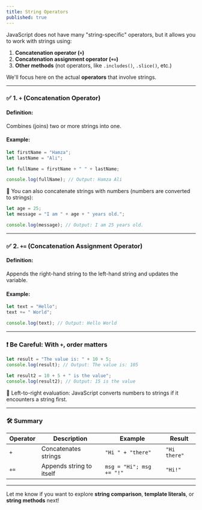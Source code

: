 ```yaml
---
title: String Operators
published: true
---
```


JavaScript does not have many "string-specific" operators, but it allows you to work with strings using:

1. **Concatenation operator (`+`)**
2. **Concatenation assignment operator (`+=`)**
3. **Other methods** (not operators, like `.includes()`, `.slice()`, etc.)

We'll focus here on the actual **operators** that involve strings.

---

### ✅ 1. **`+` (Concatenation Operator)**

#### **Definition:**

Combines (joins) two or more strings into one.

#### **Example:**

```js
let firstName = "Hamza";
let lastName = "Ali";

let fullName = firstName + " " + lastName;

console.log(fullName); // Output: Hamza Ali
```

📝 You can also concatenate strings with numbers (numbers are converted to strings):

```js
let age = 25;
let message = "I am " + age + " years old.";

console.log(message); // Output: I am 25 years old.
```

---

### ✅ 2. **`+=` (Concatenation Assignment Operator)**

#### **Definition:**

Appends the right-hand string to the left-hand string and updates the variable.

#### **Example:**

```js
let text = "Hello";
text += " World";

console.log(text); // Output: Hello World
```

---

### ❗ Be Careful: With `+`, order matters

```js
let result = "The value is: " + 10 + 5;
console.log(result); // Output: The value is: 105

let result2 = 10 + 5 + " is the value";
console.log(result2); // Output: 15 is the value
```

📝 Left-to-right evaluation: JavaScript converts numbers to strings if it encounters a string first.

---

### 🛠 Summary

| Operator | Description              | Example                  | Result       |
| -------- | ------------------------ | ------------------------ | ------------ |
| `+`      | Concatenates strings     | `"Hi " + "there"`        | `"Hi there"` |
| `+=`     | Appends string to itself | `msg = "Hi"; msg += "!"` | `"Hi!"`      |

---

Let me know if you want to explore **string comparison**, **template literals**, or **string methods** next!
